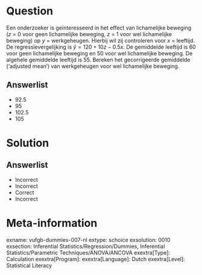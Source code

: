 Question
========

Een onderzoeker is geïnteresseerd in het effect van lichamelijke beweging (*z* = 0 voor geen lichamelijke beweging, *z* = 1 voor wel lichamelijke beweging) op *y* = werkgeheugen. Hierbij wil zij controleren voor *x* = leeftijd. De regressievergelijking is $\hat{y} = 120+10z-0.5x$. De gemiddelde leeftijd is 60 voor geen lichamelijke beweging en 50 voor wel lichamelijke beweging. De algehele gemiddelde leeftijd is 55. Bereken het gecorrigeerde gemiddelde (‘adjusted mean’) van werkgeheugen voor wel lichamelijke beweging.
  
Answerlist
----------
* 92.5
* 95
* 102.5
* 105


Solution
========

Answerlist
----------
* Incorrect
* Incorrect
* Correct
* Incorrect

Meta-information
================
exname: vufgb-dummies-007-nl
extype: schoice
exsolution: 0010
exsection: Inferential Statistics/Regression/Dummies, Inferential Statistics/Parametric Techniques/ANOVA/ANCOVA
exextra[Type]: Calculation
exextra[Program]: 
exextra[Language]: Dutch
exextra[Level]: Statistical Literacy
